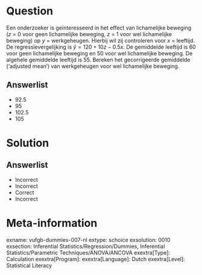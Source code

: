 Question
========

Een onderzoeker is geïnteresseerd in het effect van lichamelijke beweging (*z* = 0 voor geen lichamelijke beweging, *z* = 1 voor wel lichamelijke beweging) op *y* = werkgeheugen. Hierbij wil zij controleren voor *x* = leeftijd. De regressievergelijking is $\hat{y} = 120+10z-0.5x$. De gemiddelde leeftijd is 60 voor geen lichamelijke beweging en 50 voor wel lichamelijke beweging. De algehele gemiddelde leeftijd is 55. Bereken het gecorrigeerde gemiddelde (‘adjusted mean’) van werkgeheugen voor wel lichamelijke beweging.
  
Answerlist
----------
* 92.5
* 95
* 102.5
* 105


Solution
========

Answerlist
----------
* Incorrect
* Incorrect
* Correct
* Incorrect

Meta-information
================
exname: vufgb-dummies-007-nl
extype: schoice
exsolution: 0010
exsection: Inferential Statistics/Regression/Dummies, Inferential Statistics/Parametric Techniques/ANOVA/ANCOVA
exextra[Type]: Calculation
exextra[Program]: 
exextra[Language]: Dutch
exextra[Level]: Statistical Literacy
